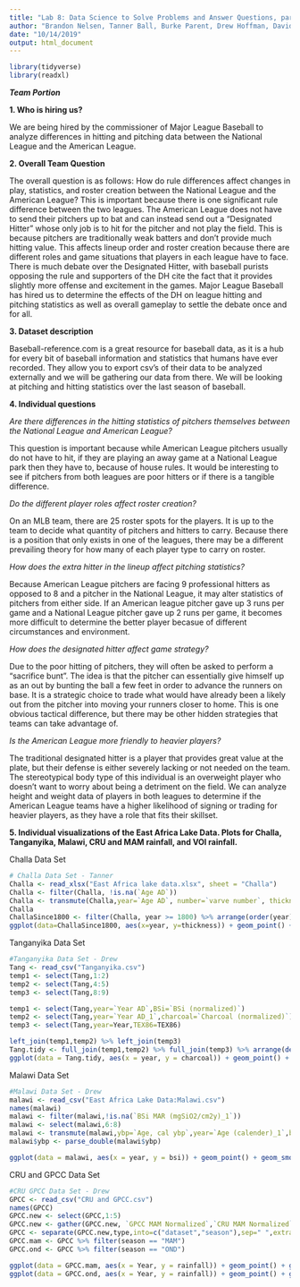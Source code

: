 ```yaml
---
title: "Lab 8: Data Science to Solve Problems and Answer Questions, part 1"
author: "Brandon Nelsen, Tanner Ball, Burke Parent, Drew Hoffman, David Washburn"
date: "10/14/2019"
output: html_document
---
```

```r
library(tidyverse)
library(readxl)
```

***Team Portion***

**1. Who is hiring us?**

We are being hired by the commissioner of Major League Baseball to analyze differences in hitting and pitching data between the National League and the American League.

**2. Overall Team Question**

The overall question is as follows: How do rule differences affect changes in play, statistics, and roster creation between the National League and the American League?  This is important because there is one significant rule difference between the two leagues. The American League does not have to send their pitchers up to bat and can instead send out a "Designated Hitter" whose only job is to hit for the pitcher and not play the field. This is because pitchers are traditionally weak batters and don't provide much hitting value. This affects lineup order and roster creation because there are different roles and game situations that players in each league have to face. There is much debate over the Designated Hitter, with baseball purists opposing the rule and supporters of the DH cite the fact that it provides slightly more offense and excitement in the games. Major League Baseball has hired us to determine the effects of the DH on league hitting and pitching statistics as well as overall gameplay to settle the debate once and for all.

**3. Dataset description**

Baseball-reference.com is a great resource for baseball data, as it is a hub for every bit of baseball information and statistics that humans have ever recorded. They allow you to export csv's of their data to be analyzed externally and we will be gathering our data from there. We will be looking at pitching and hitting statistics over the last season of baseball.

**4. Individual questions**

*Are there differences in the hitting statistics of pitchers themselves between the National League and American League?*

This question is important because while American League pitchers usually do not have to hit, if they are playing an away game at a National League park then they have to, because of house rules. It would be interesting to see if pitchers from both leagues are poor hitters or if there is a tangible difference. 

*Do the different player roles affect roster creation?*

On an MLB team, there are 25 roster spots for the players. It is up to the team to decide what quantity of pitchers and hitters to carry. Because there is a position that only exists in one of the leagues, there may be a different prevailing theory for how many of each player type to carry on roster. 

*How does the extra hitter in the lineup affect pitching statistics?*

Because American League pitchers are facing 9 professional hitters as opposed to 8 and a pitcher in the National League, it may alter statistics of pitchers from either side. If an American league pitcher gave up 3 runs per game and a National League pitcher gave up 2 runs per game, it becomes more difficult to determine the better player becasue of different circumstances and environment.

*How does the designated hitter affect game strategy?*

Due to the poor hitting of pitchers, they will often be asked to perform a "sacrifice bunt". The idea is that the pitcher can essentially give himself up as an out by bunting the ball a few feet in order to advance the runners on base. It is a strategic choice to trade what would have already been a likely out from the pitcher into moving your runners closer to home. This is one obvious tactical difference, but there may be other hidden strategies that teams can take advantage of.

*Is the American League more friendly to heavier players?*

The traditional designated hitter is a player that provides great value at the plate, but their defense is either severely lacking or not needed on the team. The stereotypical body type of this individual is an overweight player who doesn't want to worry about being a detriment on the field. We can analyze height and weight data of players in both leagues to determine if the American League teams have a higher likelihood of signing or trading for heavier players, as they have a role that fits their skillset.


**5. Individual visualizations of the East Africa Lake Data. Plots for Challa, Tanganyika, Malawi, CRU and MAM rainfall, and VOI rainfall.**

Challa Data Set

```r
# Challa Data Set - Tanner
Challa <- read_xlsx("East Africa lake data.xlsx", sheet = "Challa")
Challa <- filter(Challa, !is.na(`Age AD`))
Challa <- transmute(Challa,year=`Age AD`, number=`varve number`, thickness=as.double(`varve thickness`),dark.layer=as.double(`dark layer`), light.layer=as.double(`light layer`))
Challa
ChallaSince1800 <- filter(Challa, year >= 1800) %>% arrange(order(year))
ggplot(data=ChallaSince1800, aes(x=year, y=thickness)) + geom_point() + geom_smooth() + ggtitle('Thickness Since 1800')
```

Tanganyika Data Set

```r
#Tanganyika Data Set - Drew
Tang <- read_csv("Tanganyika.csv")
temp1 <- select(Tang,1:2)
temp2 <- select(Tang,4:5)
temp3 <- select(Tang,8:9)

temp1 <- select(Tang,year=`Year AD`,BSi=`BSi (normalized)`)
temp2 <- select(Tang,year=`Year AD_1`,charcoal=`Charcoal (normalized)`)
temp3 <- select(Tang,year=Year,TEX86=TEX86)

left_join(temp1,temp2) %>% left_join(temp3) 
Tang.tidy <- full_join(temp1,temp2) %>% full_join(temp3) %>% arrange(desc(year))
ggplot(data = Tang.tidy, aes(x = year, y = charcoal)) + geom_point() + geom_smooth() + xlab("Year") + ylab("Charcoal") + ggtitle("Historic Tanganyika Charcoal Data")
```

Malawi Data Set

```r
#Malawi Data Set - Drew
malawi <- read_csv("East Africa Lake Data:Malawi.csv")
names(malawi)
malawi <- filter(malawi,!is.na(`BSi MAR (mgSiO2/cm2y)_1`))
malawi <- select(malawi,6:8)
malawi <- transmute(malawi,ybp=`Age, cal ybp`,year=`Age (calender)_1`,bsi=`BSi MAR (mgSiO2/cm2y)_1`)
malawi$ybp <- parse_double(malawi$ybp)

ggplot(data = malawi, aes(x = year, y = bsi)) + geom_point() + geom_smooth() + xlab("Year") + ylab("BSI") + ggtitle("Historic Malawi Rainfall Data")
```

CRU and GPCC Data Set

```r
#CRU GPCC Data Set - Drew
GPCC <- read_csv("CRU and GPCC.csv")
names(GPCC)
GPCC.new <- select(GPCC,1:5)
GPCC.new <- gather(GPCC.new, `GPCC MAM Normalized`,`CRU MAM Normalized`,`GPCC OND Normalized`,`CRU OND Normalized`,key="type",value="rainfall")
GPCC <- separate(GPCC.new,type,into=c("dataset","season"),sep=" ",extra="drop")
GPCC.mam <- GPCC %>% filter(season == "MAM")
GPCC.ond <- GPCC %>% filter(season == "OND")

ggplot(data = GPCC.mam, aes(x = Year, y = rainfall)) + geom_point() + geom_smooth(se=0) + xlab("Year") + ylab("Rainfall") + ggtitle("Rainfall Data for MAM season")
ggplot(data = GPCC.ond, aes(x = Year, y = rainfall)) + geom_point() + geom_smooth(se=0) + xlab("Year") + ylab("Rainfall") + ggtitle("Rainfall Data for OND season")
```
